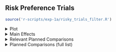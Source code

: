 ## **Risk Preference Trials**

```r
source('r-scripts/exp-1a/risky_trials_filter.R')
```

<!-- Risky Trial Plots -->

<details>
  <summary>
  Plot
  </summary>
  
<br>
  
```r
source('r-scripts/exp-1a/risky_trials_plots.R')
plt_risky_std_blks
```

Errorbars = 95% CI

</details> 

<!-- Main Effects -->

<details>
  <summary>
  Main Effects
  </summary>
  
<br>

```r
source('r-scripts/exp-1a/risky_trials_summary.R')
```

<h3> ANOVA Table </h3>
  
```r
kable(risky_main, 'html', digits = 3) %>%
  kable_classic(full_width = T, position = "center", html_font = "Arial")
```

<h3> Conclusions </h3>

**Main Effect of Group:**

$\chi^2(`r df_diffs[2]`) = `r l_rats[2]`, p = `r p_vals[2]`, R^2_N = `r r_sqs[2]`, BF_{10} `r bfs[2]`$

**Main Effect of Choice Value (i.e., Extreme Outcome effect):**

$\chi^2(`r df_diffs[3]`) = `r l_rats[3]`, p `r p_vals[3]`, R^2_N = `r r_sqs[3]`, BF_{10} `r bfs[3]`$

**Main Effect of Block:**

$\chi^2(`r df_diffs[4]`) = `r l_rats[4]`, p = `r p_vals[4]`, R^2_N = `r r_sqs[4]`, BF_{10} `r bfs[4]`$

**Interaction: Group $\times$ Value:**

$\chi^2(`r df_diffs[5]`) = `r l_rats[5]`, p = `r p_vals[5]`, R^2_N = `r r_sqs[5]`, BF_{10} `r bfs[5]`$

**Interaction: Group $\times$ Block:**

$\chi^2(`r df_diffs[6]`) = `r l_rats[6]`, p = `r p_vals[6]`, R^2_N = `r r_sqs[6]`, BF_{10} `r bfs[6]`$

**Interaction: Value $\times$ Block:**

$\chi^2(`r df_diffs[7]`) = `r l_rats[7]`, p `r p_vals[7]`, R^2_N = `r r_sqs[7]`, BF_{10} = `r bfs[7]`$

**Interaction: Group $\times$ Value $\times$ Block:**

$\chi^2(`r df_diffs[8]`) = `r l_rats[8]`, p `r p_vals[8]`, R^2_N = `r r_sqs[8]`, BF_{10} `r bfs[8]`$

<br>

<h4>
Conclusion:
</h4>

There is a 3-way interaction between Group, Value, and Block.

<br>

</details> 


<!-- Relevant Planned Comparisons -->

<details>
  <summary>
  Relevant Planned Comparisons
  </summary>

<h3>
**Comparing Blocks 1 and 3:**
</h3>

<h4>
Block (1 vs 3) $\times$ Group (1 vs 3) $\times$ Value (High vs Low):
</h4>

$b = `r pc_b_val[21]`, t(`r pc_t_df[21]`) = `r pc_t_stat[21]`, p = `r pc_p_val[21]`, r = `r pc_r_val[21]`$

<br>

<h4>
Block (1 vs 3) $\times$ Group (2 vs 3) $\times$ Value (High vs Low):
</h4>

$b = `r pc_b_val[22]`, t(`r pc_t_df[22]`) = `r pc_t_stat[22]`, p = `r pc_p_val[22]`, r = `r pc_r_val[22]`$

<br>

<h4>
Conclusion:
</h4>

The difference between block 1 and 3 significantly interacts with both group and value.

<br>

<h3>
**Comparing Blocks 4 and 6:**
</h3>

<h4>
Block (4 vs 6) $\times$ Group (1 vs 3) $\times$ Value (High vs Low):
</h4>

$b = `r pc_b_val[23]`, t(`r pc_t_df[23]`) = `r pc_t_stat[23]`, p = `r pc_p_val[23]`, r = `r pc_r_val[23]`$

<br>

<h4>
Block (4 vs 6) $\times$ Group (2 vs 3) $\times$ Value (High vs Low):
</h4>

$b = `r pc_b_val[24]`, t(`r pc_t_df[24]`) = `r pc_t_stat[24]`, p = `r pc_p_val[24]`, r = `r pc_r_val[24]`$

<br>

<h4>
Conclusion:
</h4>

The difference between block 4 and 6 significantly interacts with group and value, but only when comparing group 1 and 3 (effect is small). There is no difference comparing group 2 and 3.

<br>

</details> 


<!-- Planned Comparisons Full List -->

<details>
  <summary>
  Planned Comparisons (full list)
  </summary>

<br>

```r
kable(risky_pc, 'html', digits = 3) %>%
  kable_classic(full_width = T, position = "center", html_font = "Arial")
```

<br>

</details> 










